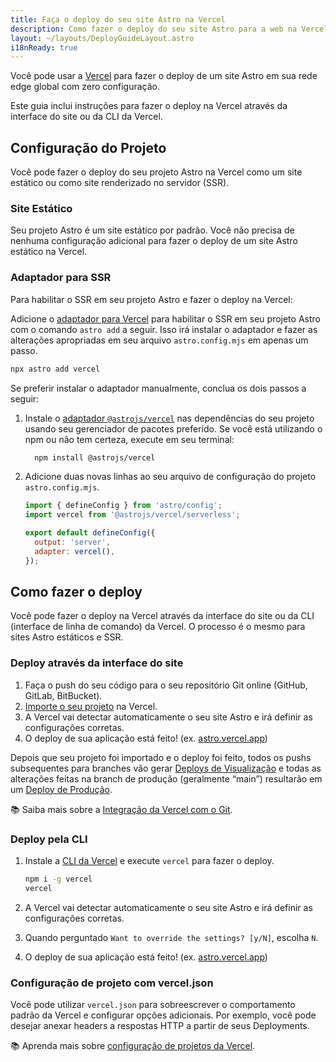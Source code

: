 ```yaml
---
title: Faça o deploy do seu site Astro na Vercel
description: Como fazer o deploy do seu site Astro para a web na Vercel.
layout: ~/layouts/DeployGuideLayout.astro
i18nReady: true
---
```


Você pode usar a [Vercel](http://vercel.com/) para fazer o deploy de um site Astro em sua rede edge global com zero configuração.

Este guia inclui instruções para fazer o deploy na Vercel através da interface do site ou da CLI da Vercel.

## Configuração do Projeto

Você pode fazer o deploy do seu projeto Astro na Vercel como um site estático ou como site renderizado no servidor (SSR).

### Site Estático

Seu projeto Astro é um site estático por padrão. Você não precisa de nenhuma configuração adicional para fazer o deploy de um site Astro estático na Vercel. 

### Adaptador para SSR

Para habilitar o SSR em seu projeto Astro e fazer o deploy na Vercel:

Adicione o [adaptador para Vercel](/pt-br/guides/integrations-guide/vercel/) para habilitar o SSR em seu projeto Astro com o comando `astro add` a seguir. Isso irá instalar o adaptador e fazer as alterações apropriadas em seu arquivo `astro.config.mjs` em apenas um passo.

```bash
npx astro add vercel
```

Se preferir instalar o adaptador manualmente, conclua os dois passos a seguir:

1. Instale o [adaptador `@astrojs/vercel`](/pt-br/guides/integrations-guide/vercel/) nas dependências do seu projeto usando seu gerenciador de pacotes preferido. Se você está utilizando o npm ou não tem certeza, execute em seu terminal:

    ```bash
      npm install @astrojs/vercel
    ```

1. Adicione duas novas linhas ao seu arquivo de configuração do projeto `astro.config.mjs`.

    ```js title="astro.config.mjs" ins={2, 5-6}
    import { defineConfig } from 'astro/config';
    import vercel from '@astrojs/vercel/serverless';

    export default defineConfig({
      output: 'server',
      adapter: vercel(),
    });
    ```

## Como fazer o deploy

Você pode fazer o deploy na Vercel através da interface do site ou da CLI (interface de linha de comando) da Vercel. O processo é o mesmo para sites Astro estáticos e SSR.

### Deploy através da interface do site

1. Faça o push do seu código para o seu repositório Git online (GitHub, GitLab, BitBucket).
2. [Importe o seu projeto](https://vercel.com/new) na Vercel.
3. A Vercel vai detectar automaticamente o seu site Astro e irá definir as configurações corretas.
4. O deploy de sua aplicação está feito! (ex. [astro.vercel.app](https://astro.vercel.app/))

Depois que seu projeto foi importado e o deploy foi feito, todos os pushs subsequentes para branches vão gerar [Deploys de Visualização](https://vercel.com/docs/concepts/deployments/environments#preview) e todas as alterações feitas na branch de produção (geralmente “main”) resultarão em um [Deploy de Produção](https://vercel.com/docs/concepts/deployments/environments#production).

📚 Saiba mais sobre a [Integração da Vercel com o Git](https://vercel.com/docs/concepts/git).


### Deploy pela CLI

1. Instale a [CLI da Vercel](https://vercel.com/cli) e execute `vercel` para fazer o deploy.

    ```bash
    npm i -g vercel
    vercel
    ```

2. A Vercel vai detectar automaticamente o seu site Astro e irá definir as configurações corretas.
3. Quando perguntado `Want to override the settings? [y/N]`, escolha `N`.
4. O deploy de sua aplicação está feito! (ex. [astro.vercel.app](https://astro.vercel.app/))

### Configuração de projeto com vercel.json

Você pode utilizar `vercel.json` para sobreescrever o comportamento padrão da Vercel e configurar opções adicionais. Por exemplo, você pode desejar anexar headers a respostas HTTP a partir de seus Deployments. 

📚 Aprenda mais sobre [configuração de projetos da Vercel](https://vercel.com/docs/project-configuration).
